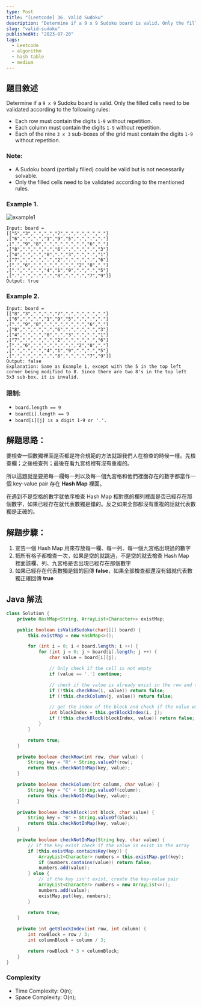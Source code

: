 ```yaml
---
type: Post
title: "[Leetcode] 36. Valid Sudoku"
description: "Determine if a 9 x 9 Sudoku board is valid. Only the filled cells need to be validated"
slug: "valid-sudoku"
publishedAt: "2023-07-20"
tags:
  - Leetcode
  - algorithm
  - hash table
  - medium
---
```


## 題目敘述

Determine if a `9 x 9` Sudoku board is valid. Only the filled cells need to be validated according to the following rules:

- Each row must contain the digits `1-9` without repetition.
- Each column must contain the digits `1-9` without repetition.
- Each of the nine `3 x 3` sub-boxes of the grid must contain the digits `1-9` without repetition.

### Note:

- A Sudoku board (partially filled) could be valid but is not necessarily solvable.
- Only the filled cells need to be validated according to the mentioned rules.

### Example 1.

<Image
  src="/blog/leetcode/validate-sudoku/example1.webp"
  alt="example1"
  width={240}
  height={240}
/>

```
Input: board =
[["5","3",".",".","7",".",".",".","."]
,["6",".",".","1","9","5",".",".","."]
,[".","9","8",".",".",".",".","6","."]
,["8",".",".",".","6",".",".",".","3"]
,["4",".",".","8",".","3",".",".","1"]
,["7",".",".",".","2",".",".",".","6"]
,[".","6",".",".",".",".","2","8","."]
,[".",".",".","4","1","9",".",".","5"]
,[".",".",".",".","8",".",".","7","9"]]
Output: true
```

### Example 2.

```
Input: board =
[["8","3",".",".","7",".",".",".","."]
,["6",".",".","1","9","5",".",".","."]
,[".","9","8",".",".",".",".","6","."]
,["8",".",".",".","6",".",".",".","3"]
,["4",".",".","8",".","3",".",".","1"]
,["7",".",".",".","2",".",".",".","6"]
,[".","6",".",".",".",".","2","8","."]
,[".",".",".","4","1","9",".",".","5"]
,[".",".",".",".","8",".",".","7","9"]]
Output: false
Explanation: Same as Example 1, except with the 5 in the top left corner being modified to 8. Since there are two 8's in the top left 3x3 sub-box, it is invalid.
```

### 限制:

- `board.length == 9`
- `board[i].length == 9`
- `board[i][j] is a digit 1-9 or '.'.`

## 解題思路：

要檢查一個數獨裡面是否都是符合規範的方法就跟我們人在檢查的時候一樣。先檢查欄；之後檢查列；最後在看九宮格裡有沒有重複的。

所以這題就是要把每一欄每一列以及每一個九宮格和他們裡面存在的數字都當作一個 key-value pair 存在 **Hash Map** 裡面。

在遇到不是空格的數字就依序檢查 Hash Map 相對應的欄列裡面是否已經存在那個數字，如果已經存在就代表數獨是錯的。反之如果全部都沒有重複的話就代表數獨是正確的。

## 解題步驟：

1. 宣告一個 Hash Map 用來存放每一欄、每一列、每一個九宮格出現過的數字
2. 把所有格子都檢查一次，如果是空的就跳過，不是空的就去檢查 Hash Map 裡面該欄、列、九宮格是否出現已經存在那個數字
3. 如果已經存在代表數獨是錯的回傳 **false**，如果全部檢查都還沒有錯就代表數獨正確回傳 **true**

## Java 解法

```java
class Solution {
    private HashMap<String, ArrayList<Character>> existMap;

    public boolean isValidSudoku(char[][] board) {
        this.existMap = new HashMap<>();

        for (int i = 0; i < board.length; i ++) {
            for (int j = 0; j < board[i].length; j ++) {
                char value = board[i][j];

                // Only check if the cell is not empty
                if (value == '.') continue;

                // check if the value is already exist in the row and the column
                if (!this.checkRow(i, value)) return false;
                if (!this.checkColumn(j, value)) return false;

                // get the index of the block and check if the value was exist inside the block
                int blockIndex = this.getBlockIndex(i, j);
                if (!this.checkBlock(blockIndex, value)) return false;
            }
        }

        return true;
    }

    private boolean checkRow(int row, char value) {
        String key = "R" + String.valueOf(row);
        return this.checkNotInMap(key, value);
    }

    private boolean checkColumn(int column, char value) {
        String key = "C" + String.valueOf(column);
        return this.checkNotInMap(key, value);
    }

    private boolean checkBlock(int block, char value) {
        String key = "B" + String.valueOf(block);
        return this.checkNotInMap(key, value);
    }

    private boolean checkNotInMap(String key, char value) {
        // if the key exist check if the value is exist in the array
        if (this.existMap.containsKey(key)) {
            ArrayList<Character> numbers = this.existMap.get(key);
            if (numbers.contains(value)) return false;
            numbers.add(value);
        } else {
            // if the key isn't exist, create the key-value pair
            ArrayList<Character> numbers = new ArrayList<>();
            numbers.add(value);
            existMap.put(key, numbers);
        }

        return true;
    }

    private int getBlockIndex(int row, int column) {
        int rowBlock = row / 3;
        int columnBlock = column / 3;

        return rowBlock * 3 + columnBlock;
    }
}
```

### Complexity

- Time Complexity: O(n);
- Space Complexity: O(n);
